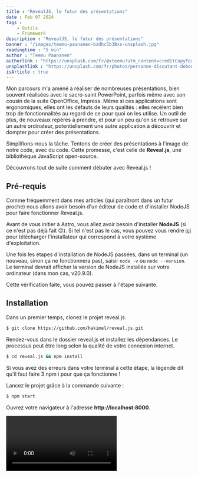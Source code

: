 ```yaml
---
title : "RevealJS, le futur des présentations"
date : Feb 07 2024
tags :
    - Outils
    - Framework
description : "RevealJS, le futur des présentations"
banner : "/images/teemu-paananen-bzdhc5b3Bxs-unsplash.jpg"
readingtime : "5 min"
author : "Teemu Paananen"
authorlink : "https://unsplash.com/fr/@xteemu?utm_content=creditCopyText&utm_medium=referral&utm_source=unsplash"
unsplashlink : "https://unsplash.com/fr/photos/personne-discutant-debout-devant-un-grand-ecran-devant-des-personnes-a-linterieur-dune-piece-faiblement-eclairee-bzdhc5b3Bxs?utm_content=creditCopyText&utm_medium=referral&utm_source=unsplash"
isArticle : true
---
```




Mon parcours m'a amené à réaliser de nombreuses présentations, bien souvent réalisées avec le sacro-saint PowerPoint, parfois même avec son cousin de la suite OpenOffice, Impress.
Même si ces applications sont ergonomiques, elles ont les défauts de leurs qualités : elles recèlent bien trop de fonctionnalités au regard de ce pour quoi on les utilise.
Un outil de plus, de nouveaux repères à prendre, et pour un peu qu'on se retrouve sur un autre ordinateur, potentiellement une autre application à découvrir et dompter pour créer des présentations.

Simplifions-nous la tâche. Tentons de créer des présentations à l'image de notre code, avec du code. Cette promesse, c'est celle de **Reveal.js**, une bibliothèque JavaScript open-source.

Découvrons tout de suite comment débuter avec Reveal.js !

## Pré-requis

Comme fréquemment dans mes articles (qui paraîtront dans un futur proche) nous allons avoir besoin d'un éditeur de code et d'installer NodeJS pour faire fonctionner Reveal.js.

Avant de vous initier à Astro, vous allez avoir besoin d'installer **NodeJS** (si ce n'est pas déjà fait 😊). Si tel n'est pas le cas, vous pouvez vous rendre [ici](https://nodejs.org/en/download/current) pour télécharger l'installateur qui correspond à votre système d'exploitation.

Une fois les étapes d'installation de NodeJS passées, dans un terminal (un nouveau, sinon ça ne fonctionnera pas), saisir `node -v` ou `node --version`.
Le terminal devrait afficher la version de NodeJS installée sur votre ordinateur (dans mon cas, v20.9.0).

Cette vérification faite, vous pouvez passer à l'étape suivante.

## Installation

Dans un premier temps, clonez le projet reveal.js.

```bash
$ git clone https://github.com/hakimel/reveal.js.git
```

Rendez-vous dans le dossier reveal.js et installez les dépendances. Le processus peut être long selon la qualité de votre connexion internet.

```bash
$ cd reveal.js && npm install
```

Si vous avez des erreurs dans votre terminal à cette étape, la légende dit qu'il faut faire 3 npm i pour que ça fonctionne !

Lancez le projet grâce à la commande suivante :

```bash
$ npm start
```
Ouvrez votre navigateur à l'adresse **http://localhost:8000**.

<Video path="/src/assets/images/revealjs-first-slides.webm" />

Votre présentation est prête !

## Débuter avec reveal.js

Bon d'accord, ce n'est pas tout à fait **votre** présentation, il n'y a que deux slides etc. Mais, vous avez la base d'une présentation. Il est temps de regarder de plus près le contenu de notre projet.

<Picture image={revealjsarborescence} caption=""Arborescence d'un projet revealjs"" />

Le projet que nous avons cloné contient quelques fichiers de configuration, notamment les package.json et package-lock.json.
On remarque un fichier que je rencontre pour la première fois, le fichier gulpfile.js. Ce fichier définit les actions à mener lors de certaines opérations dans le projet, compilation, minification, formatage du code etc.

Les fichiers .gitignore et .npmignore ont pour rôle d'exclure certains fichiers, certains dossiers lors de certaines opérations :

- .gitignore : éléments non ajoutés aux commits d'un projet.
- .npmignore : éléments ignorés lors de la publication d'un package npm.

On trouve également à la racine du projet un fichier index.html, qui est la page qui s'affiche au démarrage du projet.

Se trouvent également ici les dossiers suivant :

- css : contient les fichiers de style du projet.
- dist : contient l'ensemble des ressources nécessaires à l'exécution d'une présentation.
- examples : contient un ensemble de fichiers présentant les différentes fonctionnalités de reveal.js.
- js : contient le code de reveal.js, tout ce qui lui permet de s'exécuter.
- plugins : contient les ressources nécessaires à des fonctionnalités ajoutées pour améliorer l'expérience utilisateur sur reveal.js, notamment la gestion du Markdown, du zoom, des notes pour le présentateur etc.

C'est bien beau de savoir ce qu'il y a dans mon projet, mais elle n'avance pas cette présentation !

## Vos premières diapos

Maintenant que vous avez ouvert votre navigateur web à l'adresse localhost:8000, vous voyez votre présentation. Regardez maintenant le fichier index.html de votre projet. Surprise, vous retrouvez le contenu de tous les slides dans le fichier.

Eh oui, tout est là ! La structure de base d'une présentation reveal.js est la suivante :

```html
<div class="reveal">
    <div class="slides">
        <section>Slide n°1</section>
        <section>Slide n°2</section>
    </div>
</div>
```

Particularité des présentations reveal.js, les diapositives se succèdent à l'horizontale. Mais revealjs se déploie en réalité en 2 dimensions, grâce à l'imbrication de sections.

Imbriquer plusieurs sections dans une autre section permet de créer des slides verticales.

```html
<div class="reveal">
    <div class="slides">
        <section>
            <section>
                Slide horizontale 1
            </section>
            <section>
                Slide verticale 1
            </section>    
        </section>
        <section>
            <section>
                Slide horizontale 2
            </section>
            <section>
                Slide verticale 2
            </section> 
        </section>
    </div>
</div>
```

<Video path="/src/assets/images/revealjs-vertical-slides.webm" />

Pas de panique, pas besoin de mémoriser l'emplacement des diapositives verticales, reveal.js affiche le sens dans lequel on peut avancer dans la présentation. Si les flèches en bas de page présentent une flèche vers le bas, vous avez des diapositives verticales, sinon vous n'en avez pas.

Le squelette de votre présentation est bien là, il faut maintenant lui donner des couleurs, du relief.

## Une présentation vivante

### L'arrière-plan

Un arrière-plan noir, ce n'est pas forcément adapté au contexte d'une présentation. On peut ajouter un arrière-plan plus adapté en utilisant l'un des attributs **data-background-** de reveal.js.

Les options sont les suivantes :

- data-background-color : couleur unie
- data-background-gradient : gradient de couleur
- data-background-image : image d'arrière-plan

```html
<div class="reveal">
    <div class="slides">
        <section>
            <section data-background-color="aquamarine">
                Arrière-plan uni
            </section>
            <section data-background-gradient="linear-gradient(to bottom, #283b95, #17b2c3)">
                Arrière-plan dégradé
            </section>
            <section data-background-image="http://example.com/image.jpg">
                Image d'arrière-plan
            </section>
            <section>
                
            </section> 
        </section>
    </div>
</div>
```

<Video path="/src/assets/images/revealjs-background.webm" />

Vous pouvez utiliser le nom des couleurs, leur code hexadécimal, leur définition RGB, bref, tout ce qu'on peut utiliser en CSS pour définir une couleur.
Par défaut, les images sont redimensionnées pour couvrir la totalité de la page.

### Les animations

Le contenu d'une diapositive peut être long, et nécessiter d'afficher son contenu progressivement et non d'un coup. C'est exactement à cette problématique que répondent les fragments.
Les animations sont exécutées lorsqu'on avance dans la présentation.

Contrairement à la gestion de l'arrière-plan qui se fait grâce à des attributs, les animations sont gérées avec des classes ajoutées aux éléments.
On peut animer les éléments de diverses manières :

- fade-in : au clic l'élément apparaît.
- fade-out : au clic l'élément disparaît.
- highlight-current-red : au clic l'élément devient rouge, au clic suivant il reprend sa couleur d'origine.
- fade-up : l'élément se déplace vers le haut en apparaissant

```html
<div class="reveal">
    <div class="slides">
        <section>
            <p class="fragment">Fade in</p>
            <p class="fragment fade-out">Fade out</p>
            <p class="fragment highlight-red">Highlight red</p>
            <p class="fragment fade-in-then-out">Fade in, then out</p>
            <p class="fragment fade-up">Slide up while fading in</p>
        </section>
    </div>
</div>
```

<Video path="/src/assets/images/revealjs-fragments.webm" />

Notre présentation est animée, il faut maintenant améliorer la navigation au sein de celle-ci.

### Les liens

Il peut être nécessaire d'ajouter des liens, vers le sommaire de notre présentation, vers la dernière diapositive selon le contexte dans lequel on se trouve.
Reveal.js comporte un système de liens et d'ancres pour résoudre ce problème.

```html
<div class="reveal">
    <div class="slides">
        <section id="first-slide">
            <a href="#/last-slide">Aller sur la dernière diapositive</a>
        </section>
        <section>
            <h2>Slide 2</h2>
        </section>
        <section id="last-slide">
            <h2>The end</h2>
            <a href="#/first-slide">Revenir au début</a>
        </section>
    </div>
</div>
```

<Video path="/src/assets/images/revealjs-links.webm" />

Il convient alors d'établir un système d'identifiants uniques pour naviguer simplement dans la présentation.

Il est également possible d'utiliser des liens numérotés, mais ce système semble moins souple que les liens avec identifiants.

### Il vous reste du temps ? C'est l'heure du bonus !

Selon le contexte dans lequel on se trouve (en interne, en externe par exemple), certains éléments peuvent ne pas être pertinents. Ce n'est pas une raison pour créer deux versions de la présentation, une "interne", l'autre "externe". Nous avons la possibilité de modifier la visibilité de nos diapositives, avec l'attribut **data-visibility**.

Si des informations doivent être tues dans un contexte précis, vous pouvez masquer une diapositive. S'il s'agit d'un bonus au cas où il vous resterait du temps, vous pouvez exclure des diapositives du comptage de la présentation.

```html
<div class="reveal">
    <div class="slides">
        <section>Première diapositive</section>
        <section data-visibility="hidden">Diapositive masquée</section>
        <section>Troisième diapositive (la deuxième est masquée)</section>
        <section data-visibility="uncounted">Bonus 1</section>
				
    </div>
</div>
```

<Video path="/src/assets/images/revealjs-visibility.webm" />

### Le html n'est pas votre ami ? Ecrivez en Markdown !

Le Markdown permet d'écrire de la documentation, des articles avec une syntaxe simple, prise en charge dans tous les navigateurs. Reveal.js le prend également en charge.
Vous pouvez donc rédiger votre présentation de la même manière que vos articles. Vos diapositives seront simplement délimitées par des triples tirets ---.

Il est indispensable d'imbriquer votre contenu Markdown dans la structure suivante pour qu'il soit pris en charge en tant que tel.

```html
<div class="reveal">
    <div class="slides">
        <section data-markdown>
        <textarea data-template>
            ## Diapositive 1
            ---
            ## Diapositive 2
            ---
            ## Diapositive 3
        </textarea>
        </section>
    </div>
</div>
```

<Video path="/src/assets/images/revealjs-markdown.webm" />

### Illustrez votre propos

Toute présentation qui se respecte a son lot d'images, ou de vidéos. Comme pour tout le reste, Reveal.js utilise les balises html bien connues des développeurs.

```html
<div class="reveal">
    <div class="slides">
        <section>
            <h2>Intégrer une image</h2>
            <img data-src="https://source.unsplash.com/random">
        </section>
        <section>
            <h2>Intégrer une vidéo</h2>
            <video data-autoplay src="./powertoys-apercu.webm"></video>
        </section>
        <section>
            <h2>Intégrer une iframe</h2>
            <iframe data-src="https://ludovicdean.github.io/devendevenir/"></iframe>
        </section>
    </div>
</div>
```

N'oubliez pas de modifier la source de la balise vidéo, sans quoi votre code ne fonctionnera pas.

<Video path="/src/assets/images/revealjs-media.webm" />

En tant que développeurs, nous pouvons être amenés à présenter des extraits de code. Revealjs possède cette fonctionnalité et permet de mettre en valeur à volonté notre code.

### Présenter du code

Présenter un extrait de code peut être laborieux lorsqu'on ne dispose que de captures d'écran. Reveal.js permet de présenter le code en toute simplicité, ainsi que de mettre en évidence facilement les extraits les plus significatifs.
Un extrait de code doit être intégré dans des balises pre et code imbriquées `<pre><code></code></pre>`.

On peut mettre en évidence les lignes les plus intéressantes de deux manières :

- data-line-numbers="1,2-4" : d'un bloc, à l'ouverture de la diapositive
- data-line-numbers="1|2-4" : élément par élément, au clic

```html
<div class="reveal">
    <div class="slides">
        <section>
            <pre><code data-trim data-line-numbers="1,3,5">
                <a href={`/blog/${post.slug}/`}>
                    <img width={720} height={360} src={post.data.banner} alt="" />
                    <h4 class="title">{post.data.title}</h4>
                    <p class="date">
                        <FormattedDate date={post.data.date} />
                    </p>
                </a>
            </code></pre>
        </section>
        <section>
            <h2>Code mis en évidence au clic</h2>
            <pre><code data-trim data-line-numbers="1|3|5">
                <a href={`/blog/${post.slug}/`}>
                    <img width={720} height={360} src={post.data.banner} alt="" />
                    <h4 class="title">{post.data.title}</h4>
                    <p class="date">
                        <FormattedDate date={post.data.date} />
                    </p>
                </a>
            </code></pre>
        </section>
    </div>
</div>
```

<Video path="/src/assets/images/revealjs-code.webm" />

Avant de terminer cette présentation de Revealjs, il ne reste plus qu'un point à aborder, la numérotation des diapositives.

### Numéroter vos diapositives

Afin de permettre à vos spectateurs de mieux suivre le déroulement de votre présentation vous avez tout intérêt à numéroter vos pages. Ceci est géré grâce à une option de configuration de Revealjs :

```html
<div class="reveal">
    <div class="slides">
        <section>
            <section>
                Slide horizontale 1
            </section>
            <section>
                Slide verticale 1
            </section>    
        </section>
        <section>
            <section>
                Slide horizontale 2
            </section>
            <section>
                Slide verticale 2
            </section> 
        </section>
    </div>
</div>
<script>
    Reveal.initialize({
        slideNumber: 'h/v',
    });
		</script>
```

La numérotation des diapositives peut être affiché de plusieurs manières :

- h.v : n° de diapositive horizontale.n° de diapositive verticale (5.3).
- h/v : n° de diapositive horizontale/n° de diapositive verticale (5/3).
- c : n° de diapositive horizontale ou verticale (5).
- c/t : n° de diapositive (horizontale ou verticale)/ nombre total de diapositives (5/30).

## Conclusion

Vous êtes maintenant prêts à créer des présentations à la manière dont vous codez, avec votre éditeur de code préféré. La documentation de Revealjs (https://revealjs.com/) est très détaillée et vous permettra d'aller plus loin, notamment du côté de la configuration que nous avons effleuré dans le dernier point de cet article.
